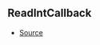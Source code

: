 ## ReadIntCallback



- [Source](https://github.com/Androz2091/discord-player/blob/b73ce3f/packages/equalizer/src/equalizer/ChannelProcessor.ts#L3)